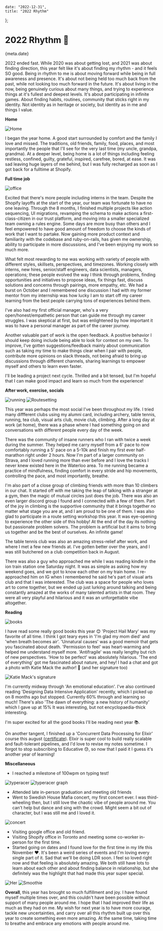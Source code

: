 
    date: "2022-12-31",
    title: "2022 Rhythm"
};


# 2022 Rhythm 🎊

<Time>{meta.date}</Time>

2022 ended fast. While 2020 was about getting lost, and 2021 was about finding direction, this year felt like it's about finding my rhythm - and it feels SO good. Being in rhythm to me is about moving forward while being in full awareness and presence. It's about not being held too much back from the past, while not looking too much forward in the future. It's about living in the now, being genuinely curious about many things, and trying to experience things at it's fullest and deepest levels. It's about participating in infinite games. About finding habits, routines, community that sticks right in my identity. Not identity as in heritage or society, but identity as in me and things I value.

**Home**

![Home](/static/blogAssets/2022-rhythm/bandung.png)

I began the year home. A good start surrounded by comfort and the family I love and missed. The traditions, old friends, family, food, places, and most importantly the people that I'll see for the very last time (my uncle, grandpa, grandma). At a deeper level, being home is a lot of things including feeling restless, confined, guilty, grateful, inspired, carefree, bored, at ease. It was sad leaving huge layers of me behind, but I was fully recharged as soon as I got back for a fulltime at Shopify.

**Full time job**

![office](/static/blogAssets/2022-rhythm/office.png)

Excited that there's more people including interns in the team. Despite the Shopify layoffs at the start of the year, our team was fortunate to have no one leaving. Through the 8 months, I finished multiple projects like action sequencing, UI migrations, revamping the schema to make actions a first-class-citizen in our trust platform, and moving into a smaller specialized team owning a rules engine. Some days are more busy than others and I feel empowered to have good amount of freedom to choose the kinds of work that I want to partake. Now gaining more product context and familiarity with the codebase and ruby-on-rails, has given me ownership, ability to participate in more discussions, and I've been enjoying my work so much more.

What felt most rewarding to me was working with variety of people with different styles, skillsets, perspectives, and timezones. Working closely with interns, new hires, senior/staff engineers, data scientists, managers, operations; these people evolved the way I think through problems, finding opportunities and initiatives to propose ideas, fix things fast, discuss solutions and concerns through pairings, more empathy, etc. We had a burst on October and I remembered one discussion I had with my former mentor from my internship was how lucky I am to start off my career learning from the best people carrying tons of experiences behind them.

I've also had my first official manager, who's a very open/honest/empathetic person that can guide me through my career struggles. I was skeptical at first, but was enlightened by how important it was to have a personal manager as part of the career journey.

Another valuable part of work is the open feedback. A positive behavior I should keep doing include being able to look for context on my own. To improve, I've gotten suggestions/feedback mainly about communication such as taking my time to make things clear when I pair with people, contribute more opinions on slack threads, not being afraid to bring up discussions through different channels, sharing learnings to empower myself and others to learn even faster.

I'll be leading a project next cycle. Thrilled and a bit tensed, but I'm hopeful that I can make good impact and learn so much from the experience!

**After work, exercise, socials**

![running](/static/blogAssets/2022-rhythm/running.png)
![Routesetting](/static/blogAssets/2022-rhythm/routesetting.png)

This year was perhaps the most social I've been throughout my life. I tried many diffferent clubs using my alumni card, including archery, table tennis, running, tea club, visual arts club, movie club, climbing. After a long day at work (at home), there was a phase where I had something going on and conversations with different people every day of the week.

There was the community of insane runners who I ran with twice a week during the summer. They helped me carry myself from a 6' pace to now comfortably running a 5' pace on a 5-10k and finish my first ever half-marathon right under 2 hours. Now I'm part of a larger community on Strava, and I loved running more than ever before and I love the tracks I never knew existed here in the Waterloo area. To me running became a practice of mindfulness, finding comfort in every stride and hip movements, controlling the pace, and most importantly, breathe.

I'm also part of a close group of climbing friends with more than 10 climbers in our chat. It started off with me taking the leap of talking with a stranger at a gym, then the magic of mutual circles just does the job. There was also an even larger discord group I found and I connected with a few of them. Part of the joy in climbing is the supportive community that it brings together no matter what stage you are at, and I am proud to be one of them. I was also glad to participate in a route setting workshop this year. It was eye-opening to experience the other side of this hobby! At the end of the day its nothing but passionate problem solvers. The problem is artificial but it aims to bring us together and be the best of ourselves. An infinite game!

The table tennis club was also an amazing stress-relief after work, and where I met a few new friends at. I've gotten better over the years, and I was still butchered on a club competition back in August.

There was also a guy who approached me while I was reading kindle in the ion train station one Saturday night. It was as simple as asking how my weekend goes, and we got to know each other on my train home. I re-approached him on IG when I remembered he said he's part of visual arts club and that I was interested. The club was a space for people who loves art to come together, but we ended up just lurking around talking and being constantly amazed at the works of many talented artists in that room. They were all very playful and hilarious and it was an unforgettable vibe altogether.


**Reading**

![books](/static/blogAssets/2022-rhythm/books.png)

I have read some really good books this year 😊 'Project Hail Mary' was my favorite of all time. I think I got teary eyes in 'I'm glad my mom died' and 'when breath becomes air'. 'Unnatural causes' was a good memoir that gets you fascinated about death. 'Permission to feel' was heart-warming and helped me understand myself more. 'Antifragile' was really lengthy but rich of new perspectives. 'How to be perfect' was absolutely hilarious. 'The end of everything' got me fascinated about nature, and hey! I had a chat and got a photo with Katie Mack the author! 📸 (and her signature too)

![Katie Mack's signature](/static/blogAssets/2022-rhythm/signature.png)

I'm currently midway through 'An emotional education'. I've also continued reading 'Designing Data Intensive Application' recently, which I picked up on 8 months ago but stopped. Currently 60% through and learning so much! There's also 'The dawn of everything: a new history of humanity' which I gave up at 15% It was interesting, but not encyclopaedia-thick interesting.

I'm super excited for all the good books I'll be reading next year 📚.

On another tangent, I finished up a 'Concurrent Data Processing for Elixir' course this august ([certificate](https://www.educative.io/verify-certificate/487B21t9VoJG37G7yhNkzq1Z9GMPcG)). Elixir is super cool to build really scalable and fault-tolerant pipelines, and I'd love to revise my notes sometime. I forgot to stop subscribing to Educative 😓, so now that I paid it I guess it's another year of learning!

**Miscellaneous**
- I reached a milestone of 100wpm on typing test!

![typeracer](/static/blogAssets/2022-rhythm/typeracer_score.jpg)
![typeracer graph](/static/blogAssets/2022-rhythm/graph.png)

- Attended late in-person graduation and meeting old friends
- Went to Swedish House Mafia concert, my first concert ever. I was third-wheeling then, but I still love the chaotic vibe of people around me. You can't help but dance and sing with the crowd. Might seem a bit out of character, but I was still me and I loved it.

![concert](/static/blogAssets/2022-rhythm/concert.png)

- Visiting google office and old friend.
- Visiting Shopify office in Toronto and meeting some co-worker in-person for the first time.
- Started going on dates and I found love for the first time in my life this November ❤️. It's been a weird series of events and I'm loving every single part of it. Sad that we'll be doing LDR soon. I feel so loved right now and that feeling is absolutely amazing. We both still have lots to learn about each other and about finding balance in relationship, but she definitely was the highlight that had made this year super special.

![Her](/static/blogAssets/2022-rhythm/her.png)
![Smoothie](/static/blogAssets/2022-rhythm/smoothie.png)

**Overall**, this year has brought so much fulfillment and joy. I have found myself multiple times over, and this couldn't have been possible without support of many people around me. I hope that I had improved their life as much as they had on me. My wish for next year is to have more courage, tackle new uncertainties, and carry over all this rhythm built up over this year to create something even more amazing. At the same time, taking time to breathe and embrace any emotions with people around me.
